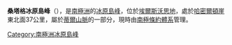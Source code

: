 '''桑塔格冰原島峰'''（{{lang-en|Sonntag Nunatak}}），是[[南極洲|南極洲]]的[[冰原島峰|冰原島峰]]，位於[[埃爾斯沃思地|埃爾斯沃思地]]，處於[[哈密爾頓崖|哈密爾頓崖]]東北面37公里，屬於[[蒂爾山脈|蒂爾山脈]]的一部分，現時由[[南極條約體系|南極條約體系]]管理。

{{coord|84|53|S|86|42|W|display=title}}

{{DEFAULTSORT:Sonntag Nunatak}}
[[Category:南極洲冰原島峰|Category:南極洲冰原島峰]]


{{EllsworthLand-geo-stub}}